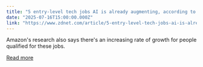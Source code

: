 ```yaml
---
title: "5 entry-level tech jobs AI is already augmenting, according to Amazon"
date: "2025-07-16T15:00:00.000Z"
link: "https://www.zdnet.com/article/5-entry-level-tech-jobs-ai-is-already-augmenting-according-to-amazon/"
---
```


Amazon's research also says there's an increasing rate of growth for people qualified for these jobs.

[Read more](https://www.zdnet.com/article/5-entry-level-tech-jobs-ai-is-already-augmenting-according-to-amazon/)

